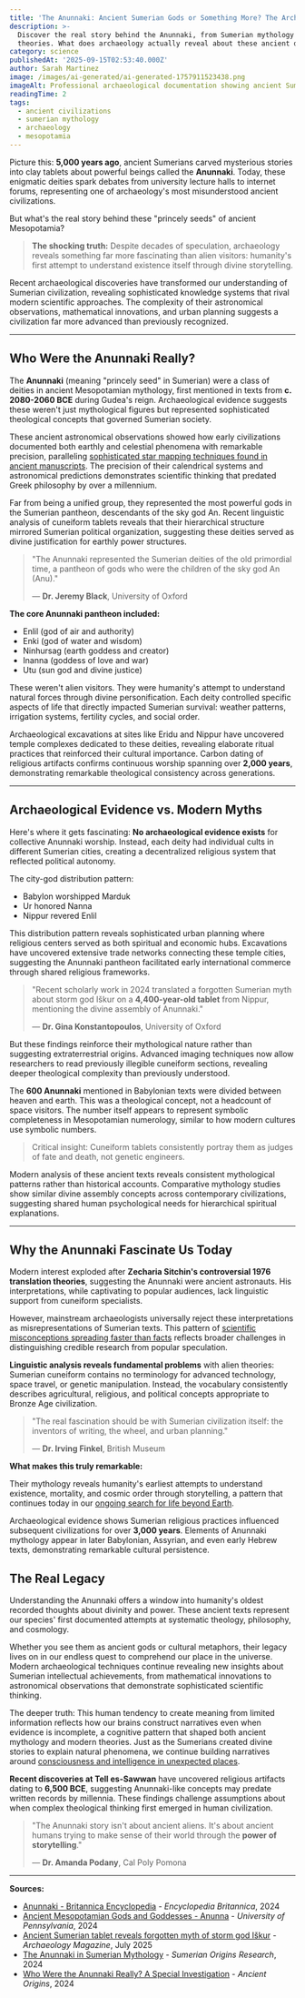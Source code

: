 ```yaml
---
title: 'The Anunnaki: Ancient Sumerian Gods or Something More? The Archaeological Truth'
description: >-
  Discover the real story behind the Anunnaki, from Sumerian mythology to modern
  theories. What does archaeology actually reveal about these ancient deities?
category: science
publishedAt: '2025-09-15T02:53:40.000Z'
author: Sarah Martinez
image: /images/ai-generated/ai-generated-1757911523438.png
imageAlt: Professional archaeological documentation showing ancient Sumerian cuneiform tablets and Mesopotamian artifacts in museum-quality lighting, representing scientific research into early civilization and mythology
readingTime: 2
tags:
  - ancient civilizations
  - sumerian mythology
  - archaeology
  - mesopotamia
---
```


Picture this: **5,000 years ago**, ancient Sumerians carved mysterious stories into clay tablets about powerful beings called the **Anunnaki**. Today, these enigmatic deities spark debates from university lecture halls to internet forums, representing one of archaeology's most misunderstood ancient civilizations.

But what's the real story behind these "princely seeds" of ancient Mesopotamia?

> **The shocking truth:** Despite decades of speculation, archaeology reveals something far more fascinating than alien visitors: humanity's first attempt to understand existence itself through divine storytelling.

Recent archaeological discoveries have transformed our understanding of Sumerian civilization, revealing sophisticated knowledge systems that rival modern scientific approaches. The complexity of their astronomical observations, mathematical innovations, and urban planning suggests a civilization far more advanced than previously recognized.

---

## Who Were the Anunnaki Really?

The **Anunnaki** (meaning "princely seed" in Sumerian) were a class of deities in ancient Mesopotamian mythology, first mentioned in texts from **c. 2080-2060 BCE** during Gudea's reign. Archaeological evidence suggests these weren't just mythological figures but represented sophisticated theological concepts that governed Sumerian society.

These ancient astronomical observations showed how early civilizations documented both earthly and celestial phenomena with remarkable precision, paralleling [sophisticated star mapping techniques found in ancient manuscripts](../space/500-year-old-manuscript-reveals-ancient-astronomy-knowledge). The precision of their calendrical systems and astronomical predictions demonstrates scientific thinking that predated Greek philosophy by over a millennium.

Far from being a unified group, they represented the most powerful gods in the Sumerian pantheon, descendants of the sky god An. Recent linguistic analysis of cuneiform tablets reveals that their hierarchical structure mirrored Sumerian political organization, suggesting these deities served as divine justification for earthly power structures.

> "The Anunnaki represented the Sumerian deities of the old primordial time, a pantheon of gods who were the children of the sky god An (Anu)."
>
> — **Dr. Jeremy Black**, University of Oxford

**The core Anunnaki pantheon included:**

- Enlil (god of air and authority)
- Enki (god of water and wisdom)
- Ninhursag (earth goddess and creator)
- Inanna (goddess of love and war)
- Utu (sun god and divine justice)

These weren't alien visitors. They were humanity's attempt to understand natural forces through divine personification. Each deity controlled specific aspects of life that directly impacted Sumerian survival: weather patterns, irrigation systems, fertility cycles, and social order.

Archaeological excavations at sites like Eridu and Nippur have uncovered temple complexes dedicated to these deities, revealing elaborate ritual practices that reinforced their cultural importance. Carbon dating of religious artifacts confirms continuous worship spanning over **2,000 years**, demonstrating remarkable theological consistency across generations.

---

## Archaeological Evidence vs. Modern Myths

Here's where it gets fascinating: **No archaeological evidence exists** for collective Anunnaki worship. Instead, each deity had individual cults in different Sumerian cities, creating a decentralized religious system that reflected political autonomy.

The city-god distribution pattern:

- Babylon worshipped Marduk
- Ur honored Nanna
- Nippur revered Enlil

This distribution pattern reveals sophisticated urban planning where religious centers served as both spiritual and economic hubs. Excavations have uncovered extensive trade networks connecting these temple cities, suggesting the Anunnaki pantheon facilitated early international commerce through shared religious frameworks.

> "Recent scholarly work in 2024 translated a forgotten Sumerian myth about storm god Iškur on a **4,400-year-old tablet** from Nippur, mentioning the divine assembly of Anunnaki."
>
> — **Dr. Gina Konstantopoulos**, University of Oxford

But these findings reinforce their mythological nature rather than suggesting extraterrestrial origins. Advanced imaging techniques now allow researchers to read previously illegible cuneiform sections, revealing deeper theological complexity than previously understood.

The **600 Anunnaki** mentioned in Babylonian texts were divided between heaven and earth. This was a theological concept, not a headcount of space visitors. The number itself appears to represent symbolic completeness in Mesopotamian numerology, similar to how modern cultures use symbolic numbers.

> Critical insight: Cuneiform tablets consistently portray them as judges of fate and death, not genetic engineers.

Modern analysis of these ancient texts reveals consistent mythological patterns rather than historical accounts. Comparative mythology studies show similar divine assembly concepts across contemporary civilizations, suggesting shared human psychological needs for hierarchical spiritual explanations.

---

## Why the Anunnaki Fascinate Us Today

Modern interest exploded after **Zecharia Sitchin's controversial 1976 translation theories**, suggesting the Anunnaki were ancient astronauts. His interpretations, while captivating to popular audiences, lack linguistic support from cuneiform specialists.

However, mainstream archaeologists universally reject these interpretations as misrepresentations of Sumerian texts. This pattern of [scientific misconceptions spreading faster than facts](../psychology/your-brain-lies-to-you-cognitive-biases-2025) reflects broader challenges in distinguishing credible research from popular speculation.

**Linguistic analysis reveals fundamental problems** with alien theories: Sumerian cuneiform contains no terminology for advanced technology, space travel, or genetic manipulation. Instead, the vocabulary consistently describes agricultural, religious, and political concepts appropriate to Bronze Age civilization.

> "The real fascination should be with Sumerian civilization itself: the inventors of writing, the wheel, and urban planning."
>
> — **Dr. Irving Finkel**, British Museum

**What makes this truly remarkable:**

Their mythology reveals humanity's earliest attempts to understand existence, mortality, and cosmic order through storytelling, a pattern that continues today in our [ongoing search for life beyond Earth](../space/nasa-mars-emergency-discovery-biosignature).

Archaeological evidence shows Sumerian religious practices influenced subsequent civilizations for over **3,000 years**. Elements of Anunnaki mythology appear in later Babylonian, Assyrian, and even early Hebrew texts, demonstrating remarkable cultural persistence.

## The Real Legacy

Understanding the Anunnaki offers a window into humanity's oldest recorded thoughts about divinity and power. These ancient texts represent our species' first documented attempts at systematic theology, philosophy, and cosmology.

Whether you see them as ancient gods or cultural metaphors, their legacy lives on in our endless quest to comprehend our place in the universe. Modern archaeological techniques continue revealing new insights about Sumerian intellectual achievements, from mathematical innovations to astronomical observations that demonstrate sophisticated scientific thinking.

The deeper truth: This human tendency to create meaning from limited information reflects how our brains construct narratives even when evidence is incomplete, a cognitive pattern that shaped both ancient mythology and modern theories. Just as the Sumerians created divine stories to explain natural phenomena, we continue building narratives around [consciousness and intelligence in unexpected places](../science/water-hidden-intelligence-memory-consciousness-research).

**Recent discoveries at Tell es-Sawwan** have uncovered religious artifacts dating to **6,500 BCE**, suggesting Anunnaki-like concepts may predate written records by millennia. These findings challenge assumptions about when complex theological thinking first emerged in human civilization.

> "The Anunnaki story isn't about ancient aliens. It's about ancient humans trying to make sense of their world through the **power of storytelling**."
>
> — **Dr. Amanda Podany**, Cal Poly Pomona

---

**Sources:**

- [Anunnaki - Britannica Encyclopedia](https://www.britannica.com/topic/Anunnaki) - _Encyclopedia Britannica_, 2024
- [Ancient Mesopotamian Gods and Goddesses - Anunna](https://oracc.museum.upenn.edu/amgg/listofdeities/anunna/) - _University of Pennsylvania_, 2024
- [Ancient Sumerian tablet reveals forgotten myth of storm god Iškur](https://archaeologymag.com/2025/07/forgotten-sumerian-myth-of-storm-god-iskur/) - _Archaeology Magazine_, July 2025
- [The Anunnaki in Sumerian Mythology](https://www.sumerianorigins.com/post/the-anunnaki-in-sumerian-mythology-gods-origin-history) - _Sumerian Origins Research_, 2024
- [Who Were the Anunnaki Really? A Special Investigation](https://www.ancient-origins.net/news-history-archaeology-myths-legends/anunnaki-true-identity-0021887) - _Ancient Origins_, 2024
